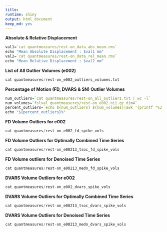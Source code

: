 ```yaml
---
title:
runtime: shiny
output: html_document
keep_md: yes
---
```


**Absolute & Relative Displacement**
```r
val1=`cat quantmeasures/rest-on_data_abs_mean.rms`
echo "Mean Absolute Displacement : $val1 mm" 
val2=`cat quantmeasures/rest-on_data_rel_mean.rms`
echo "Mean Relative Displacement : $val2 mm"
```

**List of All Outlier Volumes (e002)**
```r
cat quantmeasures/rest-on_e002_outliers_volumes.txt
```

**Percentage of Motion (FD, DVARS & SN) Outlier Volumes**
```r
num_outliers=`cat quantmeasures/rest-on_all_outliers.txt | wc -l`
num_volumes=`fslval quantmeasures/rest-on_e002.nii.gz dim4`
percent_outliers=`echo ${num_outliers} ${num_volumes}|awk '{printf "%3.2f", $1/$2}'`
echo "${percent_outliers}%"
```
**FD Volume Outliers for e002**
```r
cat quantmeasures/rest-on_e002_fd_spike_vols
```
**FD Volume Outliers for Optimally Combined Time Series**
```r
cat quantmeasures/rest-on_e00213_tsoc_fd_spike_vols
```
**FD Volume outliers for Denoised Time Series**
```r
cat quantmeasures/rest-on_e00213_medn_fd_spike_vols
```

**DVARS Volume Outliers for e002**
```r
cat quantmeasures/rest-on_e002_dvars_spike_vols
```
**DVARS Volume Outliers for Optimally Combined Time Series**
```r
cat quantmeasures/rest-on_e00213_tsoc_dvars_spike_vols
```
**DVARS Volume Outliers for Denoised Time Series**
```r
cat quantmeasures/rest-on_e00213_medn_dvars_spike_vols
```

